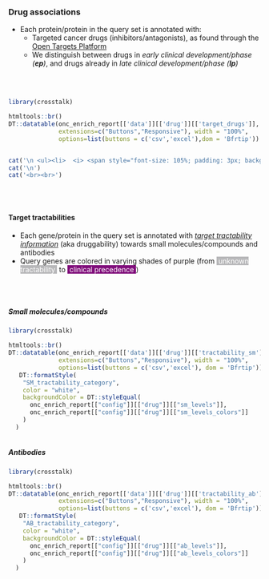 ### Drug associations

* Each protein/protein in the query set is annotated with:
   * Targeted cancer drugs (inhibitors/antagonists), as found through the [Open Targets Platform](https://targetvalidation.org)
   * We distinguish between drugs in <i>early clinical development/phase (<b>ep</b>)</i>, and drugs already in <i>late clinical development/phase (<b>lp</b>)</i>

<br><br>


```r
library(crosstalk)

htmltools::br()
DT::datatable(onc_enrich_report[['data']][['drug']][['target_drugs']], escape = F, 
              extensions=c("Buttons","Responsive"), width = "100%",
              options=list(buttons = c('csv','excel'),dom = 'Bfrtip'))



```


```r

cat('\n <ul><li>  <i> <span style="font-size: 105%; padding: 3px; background-color:#989898; color:white">&nbsp;&nbsp;<b>NO</b> query proteins with cancer drug associations from Open Targets Platform were found. &nbsp;&nbsp; </span></i></li></ul>',sep='\n')
cat('\n')
cat('<br><br>')

```


<br><br>

#### Target tractabilities {.tabset }

* Each gene/protein in the query set is annotated with _[target tractability information](https://docs.targetvalidation.org/getting-started/target-tractability)_ (aka druggability) towards
small molecules/compounds and antibodies
* Query genes are colored in varying shades of purple (from <span style="background-color:#b8b8ba; padding:2x; color:white">&nbsp;unknown tractability&nbsp;</span> to <span style="background-color:#810f7c; padding:2x; color:white">&nbsp;clinical precedence&nbsp;</span>)
   

<br><br>

##### Small molecules/compounds 

```r
library(crosstalk)

htmltools::br()
DT::datatable(onc_enrich_report[['data']][['drug']][['tractability_sm']], escape = F, 
              extensions=c("Buttons","Responsive"), width = "100%",
              options=list(buttons = c('csv','excel'), dom = 'Bfrtip')) %>%
   DT::formatStyle(
    "SM_tractability_category", 
    color = "white",
    backgroundColor = DT::styleEqual(
      onc_enrich_report[["config"]][["drug"]][["sm_levels"]],
      onc_enrich_report[["config"]][["drug"]][["sm_levels_colors"]]
    )
  )



```


##### Antibodies

```r
library(crosstalk)

htmltools::br()
DT::datatable(onc_enrich_report[['data']][['drug']][['tractability_ab']], escape = F, 
              extensions=c("Buttons","Responsive"), width = "100%",
              options=list(buttons = c('csv','excel'), dom = 'Bfrtip')) %>%
   DT::formatStyle(
    "AB_tractability_category", 
    color = "white",
    backgroundColor = DT::styleEqual(
      onc_enrich_report[["config"]][["drug"]][["ab_levels"]],
      onc_enrich_report[["config"]][["drug"]][["ab_levels_colors"]]
    )
  )



```

<br><br><br>

